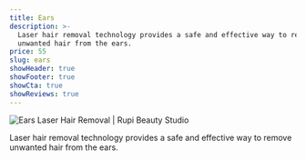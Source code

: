 ```yaml
---
title: Ears
description: >-
  Laser hair removal technology provides a safe and effective way to remove
  unwanted hair from the ears.
price: 55
slug: ears
showHeader: true
showFooter: true
showCta: true
showReviews: true
---
```


![Ears Laser Hair Removal | Rupi Beauty Studio](/uploads/services/laser-hair-removal.webp 'Ears Laser Hair Removal  | Rupi Beauty Studio')

Laser hair removal technology provides a safe and effective way to remove unwanted hair from the ears.
